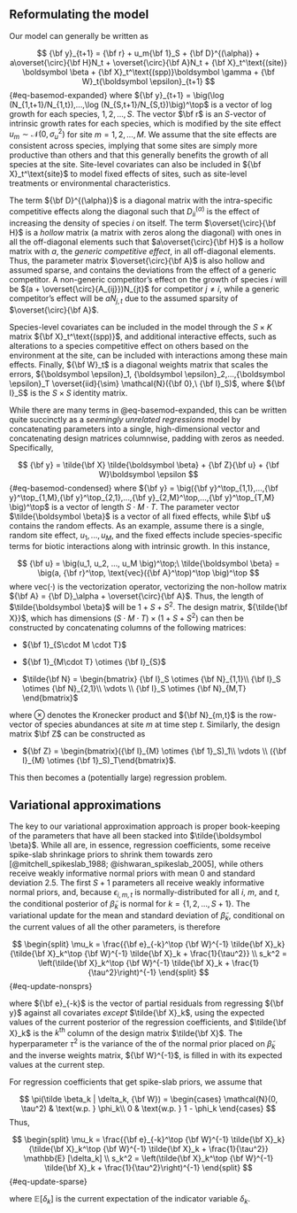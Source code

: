 
## Reformulating the model {.appendix}

Our model can generally be written as

$$
{\bf y}_{t+1} = {\bf r} + u_m{\bf 1}_S + {\bf D}^{(\alpha)} + a\overset{\circ}{\bf H}N_t + \overset{\circ}{\bf A}N_t + {\bf X}_t^\text{(site)} \boldsymbol \beta + {\bf X}_t^\text{(spp)}\boldsymbol \gamma + {\bf W}_t{\boldsymbol \epsilon}_{t+1}
$$ {#eq-basemod-expanded}
where ${\bf y}_{t+1} = \big(\log (N_{1,t+1}/N_{1,t}),...,\log (N_{S,t+1}/N_{S,t})\big)^\top$ is a vector of log growth for each species, $1,2,...,S$. The vector $\bf r$ is an $S$-vector of intrinsic growth rates for each species, which is modified by the site effect $u_m \sim \mathcal{N}(0, \sigma_u^2)$ for site $m = 1,2,...,M$. We assume that the site effects are consistent across species, implying that some sites are simply more productive than others and that this generally benefits the growth of all species at the site. Site-level covariates can also be included in ${\bf X}_t^\text{site}$ to model fixed effects of sites, such as site-level treatments or environmental characteristics. 

The term ${\bf D}^{(\alpha)}$ is a diagonal matrix with the intra-specific competitive effects along the diagonal such that $D^{(\alpha)}_{ii}$ is the effect of increasing the density of species $i$ on itself. The term $\overset{\circ}{\bf H}$ is a *hollow* matrix (a matrix with zeros along the diagonal) with ones in all the off-diagonal elements such that $a\overset{\circ}{\bf H}$ is a hollow matrix with $a$, the *generic competitive effect*, in all off-diagonal elements. Thus, the parameter matrix $\overset{\circ}{\bf A}$ is also hollow and assumed sparse, and contains the deviations from the effect of a generic competitor. A non-generic competitor's effect on the growth of species $i$ will be $(a + \overset{\circ}{A_{ij}})N_{jt}$ for competitor $j\ne i$, while a generic competitor's effect will be $aN_{j,t}$ due to the assumed sparsity of $\overset{\circ}{\bf A}$.

Species-level covariates can be included in the model through the $S \times K$ matrix ${\bf X}_t^\text{(spp)}$, and additional interactive effects, such as alterations to a species competitive effect on others based on the environment at the site, can be included with interactions among these main effects. Finally, ${\bf W}_t$ is a diagonal weights matrix that scales the errors, ${\boldsymbol \epsilon}_1, {\boldsymbol \epsilon}_2,...,{\boldsymbol \epsilon}_T \overset{iid}{\sim} \mathcal{N}({\bf 0},\ {\bf I}_S)$, where ${\bf I}_S$ is the $S \times S$ identity matrix.

While there are many terms in @eq-basemod-expanded, this can be written quite succinctly as a *seemingly unrelated regressions* model by concatenating parameters into a single, high-dimensional vector and concatenating design matrices columnwise, padding with zeros as needed. Specifically,

$$
{\bf y} = \tilde{\bf X} \tilde{\boldsymbol \beta} + {\bf Z}{\bf u} + {\bf W}\boldsymbol \epsilon
$$ {#eq-basemod-condensed}
where ${\bf y} = \big({\bf y}^\top_{1,1},...,{\bf y}^\top_{1,M},{\bf y}^\top_{2,1},...,{\bf y}_{2,M}^\top,...,{\bf y}^\top_{T,M} \big)^\top$ is a vector of length $S \cdot M \cdot T$. The parameter vector $\tilde{\boldsymbol \beta}$ is a vector of all fixed effects, while $\bf u$ contains the random effects. As an example, assume there is a single, random site effect, $u_1, ..., u_M$, and the fixed effects include species-specific terms for biotic interactions along with intrinsic growth. In this instance,

$$
{\bf u} = \big(u_1, u_2, ..., u_M \big)^\top;\ \tilde{\boldsymbol \beta} = \big(a, {\bf r}^\top, \text{vec}({\bf A}^\top)^\top \big)^\top
$$
where $\text{vec}(\cdot)$ is the vectorization operator, vectorizing the non-hollow matrix ${\bf A} = {\bf D}_\alpha + \overset{\circ}{\bf A}$. Thus, the length of $\tilde{\boldsymbol \beta}$ will be $1 + S + S^2$. The design matrix, ${\tilde{\bf X}}$, which has dimensions $(S\cdot M \cdot T) \times (1 + S + S^2)$ can then be constructed by concatenating columns of the following matrices:

- ${\bf 1}_{S\cdot M \cdot T}$

- ${\bf 1}_{M\cdot T} \otimes {\bf I}_{S}$

- $\tilde{\bf N} = \begin{bmatrix} {\bf I}_S \otimes {\bf N}_{1,1}\\ {\bf I}_S \otimes {\bf N}_{2,1}\\ \vdots \\ {\bf I}_S \otimes {\bf N}_{M,T} \end{bmatrix}$

where $\otimes$ denotes the Kronecker product and ${\bf N}_{m,t}$ is the row-vector of species abundances at site $m$ at time step $t$. Similarly, the design matrix $\bf Z$ can be constructed as

- ${\bf Z} = \begin{bmatrix}({\bf I}_{M} \otimes {\bf 1}_S)_1\\ \vdots \\ ({\bf I}_{M} \otimes {\bf 1}_S)_T\end{bmatrix}$.

This then becomes a (potentially large) regression problem. 

## Variational approximations {.appendix}

The key to our variational approximation approach is proper book-keeping of the parameters that have all been stacked into $\tilde{\boldsymbol \beta}$. While all are, in essence, regression coefficients, some receive spike-slab shrinkage priors to shrink them towards zero [@mitchell_spikeslab_1988; @ishwaran_spikeslab_2005], while others receive weakly informative normal priors with mean 0 and standard deviation 2.5. The first $S + 1$ parameters all receive weakly informative normal priors, and, because $\epsilon_{i,m,t}$ is normally-distributed for all $i,\ m,$ and $t$, the conditional posterior of $\tilde \beta_k$ is normal for $k = \{1, 2, ..., S+1\}$. The variational update for the mean and standard deviation of $\tilde\beta_k$, conditional on the current values of all the other parameters, is therefore

$$
\begin{split}
\mu_k = \frac{{\bf e}_{-k}^\top {\bf W}^{-1} \tilde{\bf X}_k}{\tilde{\bf X}_k^\top {\bf W}^{-1} \tilde{\bf X}_k + \frac{1}{\tau^2}} \\
s_k^2 = \left(\tilde{\bf X}_k^\top {\bf W}^{-1} \tilde{\bf X}_k + \frac{1}{\tau^2}\right)^{-1}
\end{split}
$$ {#eq-update-nonsprs}

where ${\bf e}_{-k}$ is the vector of partial residuals from regressing ${\bf y}$ against all covariates *except* $\tilde{\bf X}_k$, using the expected values of the current posterior of the regression coefficients, and $\tilde{\bf X}_k$ is the $k^\text{th}$ column of the design matrix $\tilde{\bf X}$. The hyperparameter $\tau^2$ is the variance of the of the normal prior placed on $\tilde \beta_k$ and the inverse weights matrix, ${\bf W}^{-1}$, is filled in with its expected values at the current step. 

For regression coefficients that get spike-slab priors, we assume that 

$$
\pi(\tilde \beta_k | \delta_k, {\bf W}) = \begin{cases}
\mathcal{N}(0, \tau^2) & \text{w.p. } \phi_k\\
0 & \text{w.p. } 1 - \phi_k
\end{cases}
$$
Thus, 

$$
\begin{split}
\mu_k = \frac{{\bf e}_{-k}^\top {\bf W}^{-1} \tilde{\bf X}_k}{\tilde{\bf X}_k^\top {\bf W}^{-1} \tilde{\bf X}_k + \frac{1}{\tau^2}} \mathbb{E} [\delta_k] \\
s_k^2 = \left(\tilde{\bf X}_k^\top {\bf W}^{-1} \tilde{\bf X}_k + \frac{1}{\tau^2}\right)^{-1}
\end{split}
$$ {#eq-update-sparse}

where $\mathbb{E}[\delta_k]$ is the current expectation of the indicator variable $\delta_k$. 



